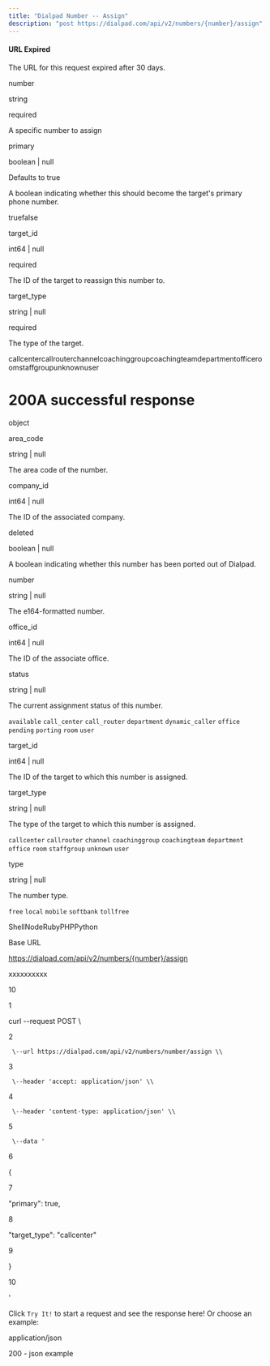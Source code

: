 ```yaml
---
title: "Dialpad Number -- Assign"
description: "post https://dialpad.com/api/v2/numbers/{number}/assign"
---
```

#### URL Expired

The URL for this request expired after 30 days.

number

string

required

A specific number to assign

primary

boolean | null

Defaults to true

A boolean indicating whether this should become the target's primary phone number.

truefalse

target\_id

int64 | null

required

The ID of the target to reassign this number to.

target\_type

string | null

required

The type of the target.

callcentercallrouterchannelcoachinggroupcoachingteamdepartmentofficeroomstaffgroupunknownuser

# 200A successful response

object

area\_code

string | null

The area code of the number.

company\_id

int64 | null

The ID of the associated company.

deleted

boolean | null

A boolean indicating whether this number has been ported out of Dialpad.

number

string | null

The e164-formatted number.

office\_id

int64 | null

The ID of the associate office.

status

string | null

The current assignment status of this number.

`available` `call_center` `call_router` `department` `dynamic_caller` `office` `pending` `porting` `room` `user`

target\_id

int64 | null

The ID of the target to which this number is assigned.

target\_type

string | null

The type of the target to which this number is assigned.

`callcenter` `callrouter` `channel` `coachinggroup` `coachingteam` `department` `office` `room` `staffgroup` `unknown` `user`

type

string | null

The number type.

`free` `local` `mobile` `softbank` `tollfree`



ShellNodeRubyPHPPython

Base URL

https://dialpad.com/api/v2/numbers/{number}/assign

xxxxxxxxxx

10

1

curl \--request POST \\

2

     \--url https://dialpad.com/api/v2/numbers/number/assign \\

3

     \--header 'accept: application/json' \\

4

     \--header 'content-type: application/json' \\

5

     \--data '

6

{

7

  "primary": true,

8

  "target\_type": "callcenter"

9

}

10

'

Click `Try It!` to start a request and see the response here! Or choose an example:

application/json

200 - json example

